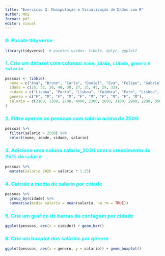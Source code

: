 ```yaml
---
title: "Exercício 3: Manipulação e Visualização de Dados com R"
author: MRS
format: pdf
editor: visual
---
```


### 0. Pacote tidyverse {style="color: cyan"}

```r
library(tidyverse)  # pacotes usados: tibble, dplyr, ggplot2
```

### 1. Crie um dataset com colunas: `nome`, `idade`, `cidade`, `genero` e `salario` {style="color: cyan"}

```r
pessoas <- tibble(
  nome = c("Ana", "Bruno", "Carla", "Daniel", "Eva", "Felipe", "Gabriela", "Henrique", "Isabela", "João"),
  idade = c(25, 32, 28, 40, 30, 27, 35, 45, 29, 33),
  cidade = c("Lisboa", "Porto", "Lisboa", "Coimbra", "Faro", "Lisboa", "Porto", "Coimbra", "Faro", "Lisboa"),
  genero = c("F", "M", "F", "M", "F", "M", "F", "M", "F", "M"),
  salario = c(2100, 3200, 2700, 4000, 2300, 2600, 3100, 2900, 2200, 3500)
)
```

### 2. Filtre apenas as pessoas com salário acima de 2500 {style="color: cyan"}

```r
pessoas %>%
  filter(salario > 2500) %>%
  select(nome, idade, cidade, salario)
```

### 3. Adicione uma coluna salario_2026 com o crescimento de 25% do salário {style="color: cyan"}

```r
pessoas %>%
  mutate(salario_2026 = salario * 1.25)
```

### 4. Calcule a média de salário por cidade {style="color: cyan"}

```r
pessoas %>%
  group_by(cidade) %>%
  summarise(media_salario = mean(salario, na.rm = TRUE))
```

### 5. Crie um gráfico de barras da contagem por cidade {style="color: cyan"}

```r
ggplot(pessoas, aes(x = cidade)) + geom_bar()
```

### 6. Crie um boxplot dos salários por género {style="color: cyan"}

```r
ggplot(pessoas, aes(x = genero, y = salario)) + geom_boxplot()
```